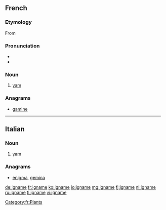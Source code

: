==French==
{{wikipedia|lang=fr}}

===Etymology===
From {{etyl|pt|fr}} {{term|inhame|lang=pt}}

===Pronunciation===
* {{IPA|/i.ɲam/|lang=fr}}
* {{audio|Fr-Paris--igname.ogg|Audio (Paris)}}

===Noun===
{{fr-noun|f}}

# [[yam]] {{gloss|plant}}

===Anagrams===
* [[gamine#French|gamine]]

[[Category:fr:Plants]]

----
==Italian==

===Noun===
{{it-noun|ignam|m|e|i}}

# [[yam]]

===Anagrams===
* [[enigma#Italian|enigma]], [[gemina#Italian|gemina]]

[[de:igname]]
[[fr:igname]]
[[ko:igname]]
[[io:igname]]
[[mg:igname]]
[[fj:igname]]
[[nl:igname]]
[[ru:igname]]
[[tl:igname]]
[[vi:igname]]